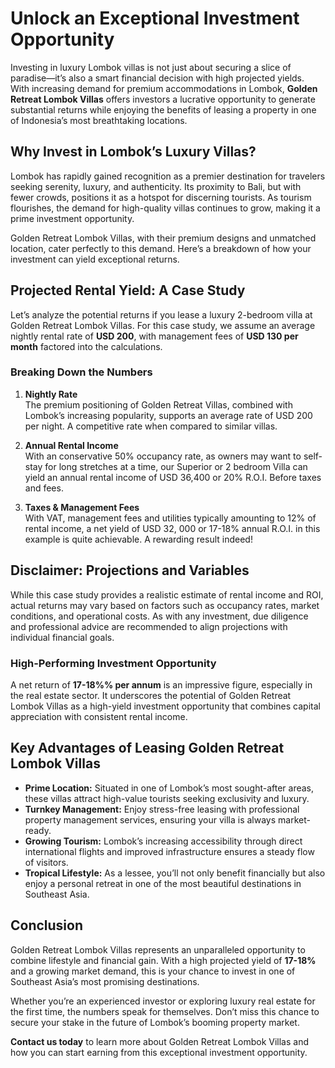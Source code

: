 # Unlock an Exceptional Investment Opportunity

Investing in luxury Lombok villas is not just about securing a slice of paradise—it’s also a smart financial decision with high projected yields. With increasing demand for premium accommodations in Lombok, **Golden Retreat Lombok Villas** offers investors a lucrative opportunity to generate substantial returns while enjoying the benefits of leasing a property in one of Indonesia’s most breathtaking locations.

## Why Invest in Lombok’s Luxury Villas?

Lombok has rapidly gained recognition as a premier destination for travelers seeking serenity, luxury, and authenticity. Its proximity to Bali, but with fewer crowds, positions it as a hotspot for discerning tourists. As tourism flourishes, the demand for high-quality villas continues to grow, making it a prime investment opportunity.

Golden Retreat Lombok Villas, with their premium designs and unmatched location, cater perfectly to this demand. Here’s a breakdown of how your investment can yield exceptional returns.

## Projected Rental Yield: A Case Study

Let’s analyze the potential returns if you lease a luxury 2-bedroom villa at Golden Retreat Lombok Villas. For this case study, we assume an average nightly rental rate of **USD 200**, with management fees of **USD 130 per month** factored into the calculations.

### **Breaking Down the Numbers**

1. **Nightly Rate**  
   The premium positioning of Golden Retreat Villas, combined with Lombok’s increasing popularity, supports an average rate of USD 200 per night. A competitive rate when compared to similar villas.

2. **Annual Rental Income**  
   With an conservative 50% occupancy rate, as owners may want to self-stay for long stretches at a time, our Superior or 2 bedroom Villa can yield an annual rental income of USD 36,400 or 20% R.O.I. Before taxes and fees.

3. **Taxes & Management Fees**  
   With VAT, management fees and utilities typically amounting to 12% of rental income, a net yield of USD 32, 000 or 17-18% annual R.O.I. in this example is quite achievable. A rewarding result indeed!

## Disclaimer: Projections and Variables

While this case study provides a realistic estimate of rental income and ROI, actual returns may vary based on factors such as occupancy rates, market conditions, and operational costs. As with any investment, due diligence and professional advice are recommended to align projections with individual financial goals.

### **High-Performing Investment Opportunity**

A net return of **17-18%% per annum** is an impressive figure, especially in the real estate sector. It underscores the potential of Golden Retreat Lombok Villas as a high-yield investment opportunity that combines capital appreciation with consistent rental income.

## Key Advantages of Leasing Golden Retreat Lombok Villas

- **Prime Location:** Situated in one of Lombok’s most sought-after areas, these villas attract high-value tourists seeking exclusivity and luxury.
- **Turnkey Management:** Enjoy stress-free leasing with professional property management services, ensuring your villa is always market-ready.
- **Growing Tourism:** Lombok’s increasing accessibility through direct international flights and improved infrastructure ensures a steady flow of visitors.
- **Tropical Lifestyle:** As a lessee, you’ll not only benefit financially but also enjoy a personal retreat in one of the most beautiful destinations in Southeast Asia.

## Conclusion

Golden Retreat Lombok Villas represents an unparalleled opportunity to combine lifestyle and financial gain. With a high projected yield of **17-18%** and a growing market demand, this is your chance to invest in one of Southeast Asia’s most promising destinations.

Whether you’re an experienced investor or exploring luxury real estate for the first time, the numbers speak for themselves. Don’t miss this chance to secure your stake in the future of Lombok’s booming property market.

**Contact us today** to learn more about Golden Retreat Lombok Villas and how you can start earning from this exceptional investment opportunity.

